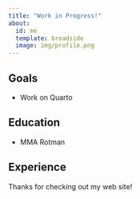 ```yaml
---
title: "Work in Progress!"
about:
  id: me
  template: broadside
  image: img/profile.png
---
```


:::{#me}

## Goals
+ Work on Quarto

## Education
+ MMA Rotman

## Experience

:::

Thanks for checking out my web site!
